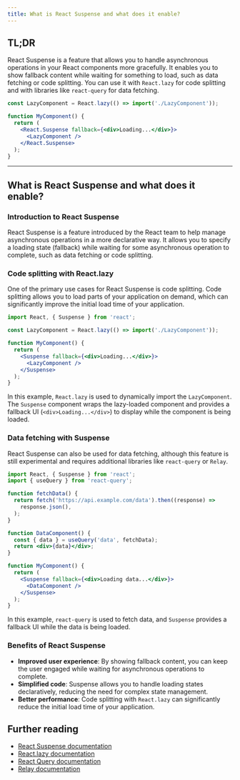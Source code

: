 ```yaml
---
title: What is React Suspense and what does it enable?
---
```


## TL;DR

React Suspense is a feature that allows you to handle asynchronous operations in your React components more gracefully. It enables you to show fallback content while waiting for something to load, such as data fetching or code splitting. You can use it with `React.lazy` for code splitting and with libraries like `react-query` for data fetching.

```jsx
const LazyComponent = React.lazy(() => import('./LazyComponent'));

function MyComponent() {
  return (
    <React.Suspense fallback={<div>Loading...</div>}>
      <LazyComponent />
    </React.Suspense>
  );
}
```

---

## What is React Suspense and what does it enable?

### Introduction to React Suspense

React Suspense is a feature introduced by the React team to help manage asynchronous operations in a more declarative way. It allows you to specify a loading state (fallback) while waiting for some asynchronous operation to complete, such as data fetching or code splitting.

### Code splitting with React.lazy

One of the primary use cases for React Suspense is code splitting. Code splitting allows you to load parts of your application on demand, which can significantly improve the initial load time of your application.

```jsx
import React, { Suspense } from 'react';

const LazyComponent = React.lazy(() => import('./LazyComponent'));

function MyComponent() {
  return (
    <Suspense fallback={<div>Loading...</div>}>
      <LazyComponent />
    </Suspense>
  );
}
```

In this example, `React.lazy` is used to dynamically import the `LazyComponent`. The `Suspense` component wraps the lazy-loaded component and provides a fallback UI (`<div>Loading...</div>`) to display while the component is being loaded.

### Data fetching with Suspense

React Suspense can also be used for data fetching, although this feature is still experimental and requires additional libraries like `react-query` or `Relay`.

```jsx
import React, { Suspense } from 'react';
import { useQuery } from 'react-query';

function fetchData() {
  return fetch('https://api.example.com/data').then((response) =>
    response.json(),
  );
}

function DataComponent() {
  const { data } = useQuery('data', fetchData);
  return <div>{data}</div>;
}

function MyComponent() {
  return (
    <Suspense fallback={<div>Loading data...</div>}>
      <DataComponent />
    </Suspense>
  );
}
```

In this example, `react-query` is used to fetch data, and `Suspense` provides a fallback UI while the data is being loaded.

### Benefits of React Suspense

- **Improved user experience**: By showing fallback content, you can keep the user engaged while waiting for asynchronous operations to complete.
- **Simplified code**: Suspense allows you to handle loading states declaratively, reducing the need for complex state management.
- **Better performance**: Code splitting with `React.lazy` can significantly reduce the initial load time of your application.

## Further reading

- [React Suspense documentation](https://react.dev/reference/react/Suspense)
- [React.lazy documentation](https://react.dev/reference/react/lazy)
- [React Query documentation](https://react-query.tanstack.com/)
- [Relay documentation](https://relay.dev/docs/next/guides/relay-resolvers/suspense/)
